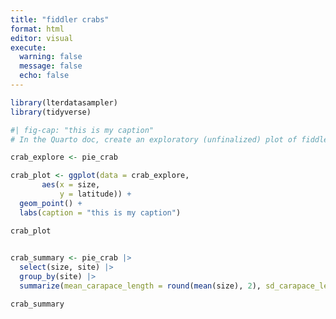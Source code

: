 ```yaml
---
title: "fiddler crabs"
format: html
editor: visual
execute: 
  warning: false
  message: false
  echo: false
---
```


```r
library(lterdatasampler)
library(tidyverse)
```

```r
#| fig-cap: "this is my caption"
# In the Quarto doc, create an exploratory (unfinalized) plot of fiddler crab carapace widths observed at the different latitudes

crab_explore <- pie_crab 

crab_plot <- ggplot(data = crab_explore,
       aes(x = size,
           y = latitude)) +
  geom_point() +
  labs(caption = "this is my caption") 

crab_plot
  
```

```r

crab_summary <- pie_crab |> 
  select(size, site) |> 
  group_by(site) |> 
  summarize(mean_carapace_length = round(mean(size), 2), sd_carapace_length = round(sd(size), 2), sample_size = n())

crab_summary
```
